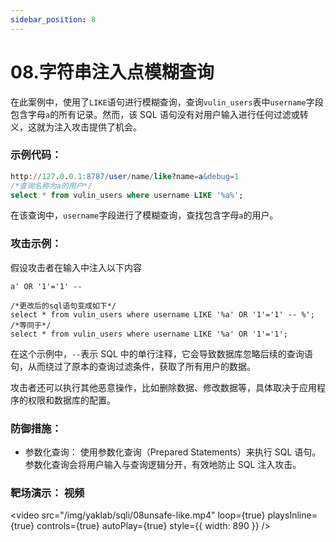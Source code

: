 ```yaml
---
sidebar_position: 8
---
```


# 08.字符串注入点模糊查询

在此案例中，使用了`LIKE`语句进行模糊查询，查询`vulin_users`表中`username`字段包含字母`a`的所有记录。然而，该 SQL 语句没有对用户输入进行任何过滤或转义，这就为注入攻击提供了机会。

### 示例代码：

```SQL
http://127.0.0.1:8787/user/name/like?name=a&debug=1
/*查询名称为a的用户*/
select * from vulin_users where username LIKE '%a%';
```

在该查询中，`username`字段进行了模糊查询，查找包含字母`a`的用户。

### 攻击示例：

假设攻击者在输入中注入以下内容

```Plain
a' OR '1'='1' --

/*更改后的sql语句变成如下*/
select * from vulin_users where username LIKE '%a' OR '1'='1' -- %';
/*等同于*/
select * from vulin_users where username LIKE '%a' OR '1'='1';
```

在这个示例中，`--`表示 SQL 中的单行注释，它会导致数据库忽略后续的查询语句，从而绕过了原本的查询过滤条件，获取了所有用户的数据。

攻击者还可以执行其他恶意操作，比如删除数据、修改数据等，具体取决于应用程序的权限和数据库的配置。

### 防御措施：

- 参数化查询： 使用参数化查询（Prepared Statements）来执行 SQL 语句。参数化查询会将用户输入与查询逻辑分开，有效地防止 SQL 注入攻击。

### 靶场演示： 视频

<video
  src="/img/yaklab/sqli/08unsafe-like.mp4"
  loop={true}
  playsInline={true}
  controls={true}
  autoPlay={true}
  style={{ width: 890 }}
/>

